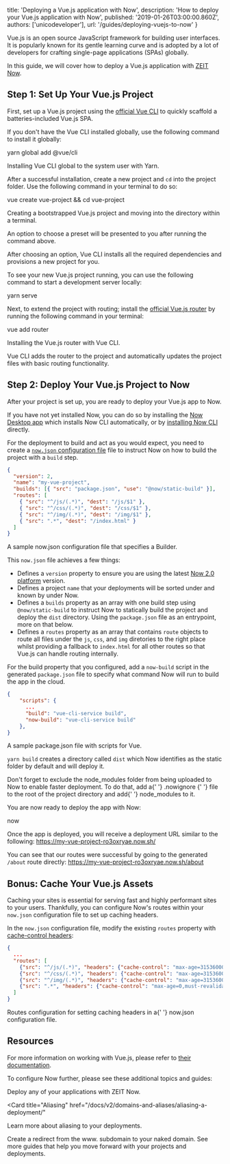
  title: 'Deploying a Vue.js application with Now',
  description: 'How to deploy your Vue.js application with Now',
  published: '2019-01-26T03:00:00.860Z',
  authors: ['unicodeveloper'],
  url: '/guides/deploying-vuejs-to-now'
}

Vue.js is an open source JavaScript framework for building user interfaces. It is popularly known for its gentle learning curve and is adopted by a lot of developers for crafting single-page applications (SPAs) globally.

In this guide, we will cover how to deploy a Vue.js application with [ZEIT Now](/docs/v2).

## Step 1: Set Up Your Vue.js Project

First, set up a Vue.js project using the [official Vue CLI](https://cli.vuejs.org/guide/) to quickly scaffold a batteries-included Vue.js SPA.

If you don't have the Vue CLI installed globally, use the following command to install it globally:

<TerminalInput>yarn global add @vue/cli</TerminalInput>
<Caption>Installing Vue CLI global to the system user with <GenericLink href="https://yarnpkg.com">Yarn</GenericLink>.</Caption>

After a successful installation, create a new project and `cd` into the project folder. Use the following command in your terminal to do so:

<TerminalInput>vue create vue-project && cd vue-project</TerminalInput>
<Caption>Creating a bootstrapped Vue.js project and moving into the directory within a terminal.</Caption>

An option to choose a preset will be presented to you after running the command above.

After choosing an option, Vue CLI installs all the required dependencies and provisions a new project for you.

To see your new Vue.js project running, you can use the following command to start a development server locally:

<TerminalInput>yarn serve</TerminalInput>

Next, to extend the project with routing; install the [official Vue.js router](https://router.vuejs.org/) by running the following command in your terminal:

<TerminalInput>vue add router</TerminalInput>
<Caption>Installing the Vue.js router with Vue CLI.</Caption>

Vue CLI adds the router to the project and automatically updates the project files with basic routing functionality.

## Step 2: Deploy Your Vue.js Project to Now

After your project is set up, you are ready to deploy your Vue.js app to Now.

If you have not yet installed Now, you can do so by installing the [Now Desktop app](/docs/v2/getting-started/installation/#now-desktop) which installs Now CLI automatically, or by [installing Now CLI](/docs/v2/getting-started/installation/#now-cli) directly.

For the deployment to build and act as you would expect, you need to create a [`now.json` configuration file](https://zeit.co/docs/v2/deployments/configuration) file to instruct Now on how to build the project with a `build` step.

```json
{
  "version": 2,
  "name": "my-vue-project",
  "builds": [{ "src": "package.json", "use": "@now/static-build" }],
  "routes": [
    { "src": "^/js/(.*)", "dest": "/js/$1" },
    { "src": "^/css/(.*)", "dest": "/css/$1" },
    { "src": "^/img/(.*)", "dest": "/img/$1" },
    { "src": ".*", "dest": "/index.html" }
  ]
}
```

<Caption>
  A sample <InlineCode>now.json</InlineCode> configuration file that specifies a
  Builder.
</Caption>

This `now.json` file achieves a few things:

- Defines a `version` property to ensure you are using the latest [Now 2.0 platform](/docs/v2/platform/overview) version.
- Defines a project `name` that your deployments will be sorted under and known by under Now.
- Defines a `builds` property as an array with one build step using `@now/static-build` to instruct Now to statically build the project and deploy the `dist` directory. Using the `package.json` file as an entrypoint, more on that below.
- Defines a `routes` property as an array that contains `route` objects to route all files under the `js`, `css`, and `img` diretories to the right place whilst providing a fallback to `index.html` for all other routes so that Vue.js can handle routing internally.

For the build property that you configured, add a `now-build` script in the generated `package.json` file to specify what command Now will run to build the app in the cloud.

```json
{
    "scripts": {
      ...
      "build": "vue-cli-service build",
      "now-build": "vue-cli-service build"
    },
}
```

<Caption>
  A sample <InlineCode>package.json</InlineCode> file with scripts for Vue.
</Caption>

`yarn build` creates a directory called `dist` which Now identifies as the static folder by default and will deploy it.

<Note>
  Don't forget to exclude the <InlineCode>node_modules</InlineCode> folder from
  being uploaded to Now to enable faster deployment. To do that, add a{' '}
  <GenericLink href="/guides/prevent-uploading-sourcepaths-with-nowignore/">
    .nowignore
  </GenericLink>{' '}
  file to the root of the project directory and add{' '}
  <InlineCode>node_modules</InlineCode> to it.
</Note>

You are now ready to deploy the app with Now:

<TerminalInput>now</TerminalInput>

Once the app is deployed, you will receive a deployment URL similar to the following: https://my-vue-project-ro3oxryae.now.sh/

You can see that our routes were successful by going to the generated `/about` route directly: https://my-vue-project-ro3oxryae.now.sh/about

## Bonus: Cache Your Vue.js Assets

Caching your sites is essential for serving fast and highly performant sites to your users. Thankfully, you can configure Now's routes within your `now.json` configuration file to set up caching headers.

In the `now.json` configuration file, modify the existing `routes` property with [cache-control headers](https://developer.mozilla.org/en-US/docs/Web/HTTP/Headers/Cache-Control):

```json
{
  ...
  "routes": [
    {"src": "^/js/(.*)", "headers": {"cache-control": "max-age=31536000,immutable"}, "dest": "/js/$1"},
    {"src": "^/css/(.*)", "headers": {"cache-control": "max-age=31536000,immutable"}, "dest": "/css/$1"},
    {"src": "^/img/(.*)", "headers": {"cache-control": "max-age=31536000,immutable"}, "dest": "/img/$1"},
    {"src": ".*", "headers": {"cache-control": "max-age=0,must-revalidate"}, "dest": "/index.html"}
  ]
}
```

<Caption>
  Routes configuration for setting caching headers in a{' '}
  <InlineCode>now.json</InlineCode> configuration file.
</Caption>

## Resources

For more information on working with Vue.js, please refer to [their documentation](https://vuejs.org/v2/guide/).

To configure Now further, please see these additional topics and guides:

<Card title="Deploying Basics" href="/docs/v2/deployments/basics">
  Deploy any of your applications with ZEIT Now.
</Card>

<Card
  title="Aliasing"
  href="/docs/v2/domains-and-aliases/aliasing-a-deployment/"
>
  Learn more about aliasing to your deployments.
</Card>

<Card title="www. Redirect" href="/guides/redirect-from-www">
  Create a redirect from the www. subdomain to your naked domain.
</Card>

<Card title="More Guides" href="/guides">
  See more guides that help you move forward with your projects and deployments.
</Card>


